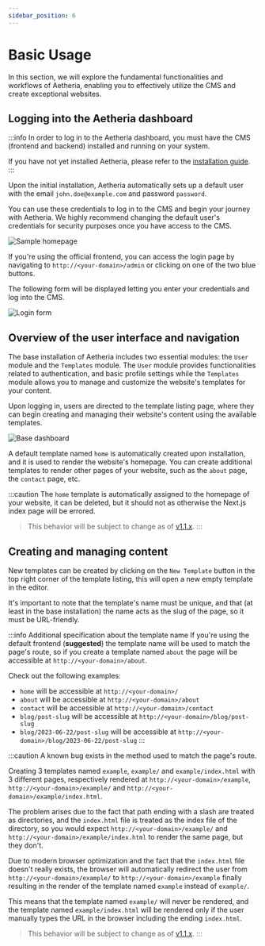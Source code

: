 ```yaml
---
sidebar_position: 6
---
```



# Basic Usage

In this section, we will explore the fundamental functionalities and workflows of Aetheria, enabling you to effectively
utilize the CMS and create exceptional websites.

## Logging into the Aetheria dashboard

:::info
In order to log in to the Aetheria dashboard, you must have the CMS (frontend and backend) installed and running on your
system.

If you have not yet installed Aetheria, please refer to the [installation guide](/getting-started/installation).
:::

Upon the initial installation, Aetheria automatically sets up a default user with the email `john.doe@example.com` and
password `password`.

You can use these credentials to log in to the CMS and begin your journey with Aetheria.
We highly recommend changing the default user's credentials for security purposes once you have access to the CMS.

![Sample homepage](../../static/img/basic-usage/home.png)

If you're using the official frontend, you can access the login page by navigating to `http://<your-domain>/admin` or
clicking on one of the two blue buttons.

The following form will be displayed letting you enter your credentials and log into the CMS.

![Login form](../../static/img/basic-usage/login.png)

## Overview of the user interface and navigation

The base installation of Aetheria includes two essential modules: the `User` module and the `Templates` module.
The `User` module provides functionalities related to authentication, and basic profile settings while the `Templates`
module allows you to manage and customize the website's templates for your content.

Upon logging in, users are directed to the template listing page, where they can begin creating and managing their
website's content using the available templates.

![Base dashboard](../../static/img/basic-usage/dashboard.png)

A default template named `home` is automatically created upon installation, and it is used to render the website's
homepage.
You can create additional templates to render other pages of your website, such as the `about` page, the `contact` page,
etc.

:::caution
The `home` template is automatically assigned to the homepage of your website, it can be deleted, but it should not as
otherwise the Next.js index page will be errored.

> This behavior will be subject to change as of [v1.1.x](/roadmap).
:::

## Creating and managing content

New templates can be created by clicking on the `New Template` button in the top right corner of the template listing,
this will open a new empty template in the editor.

It's important to note that the template's name must be unique, and that (at least in the base installation) the name
acts as the slug of the page, so it must be URL-friendly.

:::info Additional specification about the template name
If you're using the default frontend (**suggested**) the template name will be used to match the page's route, so if you
create a template named `about` the page will be accessible at `http://<your-domain>/about`.

Check out the following examples:

- `home` will be accessible at `http://<your-domain>/`
- `about` will be accessible at `http://<your-domain>/about`
- `contact` will be accessible at `http://<your-domain>/contact`
- `blog/post-slug` will be accessible at `http://<your-domain>/blog/post-slug`
- `blog/2023-06-22/post-slug` will be accessible at `http://<your-domain>/blog/2023-06-22/post-slug`
:::

:::caution
A known bug exists in the method used to match the page's route.

Creating 3 templates named `example`, `example/` and `example/index.html` with 3 different pages, respectively
rendered at `http://<your-domain>/example`, `http://<your-domain>/example/`
and `http://<your-domain>/example/index.html`.

The problem arises due to the fact that path ending with a slash are treated as directories, and the `index.html` file
is treated as the index file of the directory, so you would expect `http://<your-domain>/example/`
and `http://<your-domain>/example/index.html` to render the same page, but they don't.

Due to modern browser optimization and the fact that the `index.html` file doesn't really exists, the browser will
automatically redirect the user from `http://<your-domain>/example/` to `http://<your-domain>/example` finally resulting
in the render of the template named `example` instead of `example/`.

This means that the template named `example/` will never be rendered, and the template named `example/index.html` will
be rendered only if the user manually types the URL in the browser including the ending `index.html`.

> This behavior will be subject to change as of [v1.1.x](/roadmap).
:::
